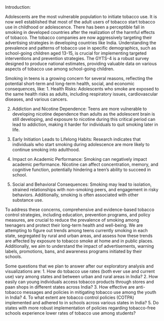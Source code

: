Introduction:

Adolescents are the most vulnerable population to initiate tobacco use. It is now well established that most of the adult users of tobacco start tobacco use in childhood or adolescence. There has been a perceptible fall in smoking in developed countries after the realization of the harmful effects of tobacco. The tobacco companies are now aggressively targeting their advertising strategies in developing countries like India. Understanding the prevalence and patterns of tobacco use in specific demographics, such as school-going children aged 13-15, is crucial for implementing targeted interventions and prevention strategies. The GYTS-4 is a robust survey designed to produce national estimates, providing valuable data on various aspects of tobacco use among school-going children.

Smoking in teens is a growing concern for several reasons, reflecting the potential short-term and long-term health, social, and economic consequences, like:
1. Health Risks: Adolescents who smoke are exposed to the same health risks as adults, including respiratory issues, cardiovascular diseases, and various cancers. 

2. Addiction and Nicotine Dependence: Teens are more vulnerable to developing nicotine dependence than adults as the adolescent brain is still developing, and exposure to nicotine during this critical period can lead to addiction, making it harder for individuals to quit smoking later in life.

3. Early Initiation Leads to Lifelong Habits: Research indicates that individuals who start smoking during adolescence are more likely to continue smoking into adulthood.

4. Impact on Academic Performance: Smoking can negatively impact academic performance. Nicotine can affect concentration, memory, and cognitive function, potentially hindering a teen's ability to succeed in school.

5. Social and Behavioral Consequences: Smoking may lead to isolation, strained relationships with non-smoking peers, and engagement in risky behaviors. Additionally, smoking is often associated with other substance use.

To address these concerns, comprehensive and evidence-based tobacco control strategies, including education, prevention programs, and policy measures, are crucial to reduce the prevalence of smoking among teenagers and protect their long-term health and well-being. 
We are attempting to figure out trends among teens currently smoking in each state, segregated by rural and urban areas, and assess how these trends are affected by exposure to tobacco smoke at home and in public places. Additionally, we aim to understand the impact of advertisements, warning labels, promotions, bans, and awareness programs initiated by their schools.

Some questions that we plan to answer after our exploratory analysis and visualizations are:
1. How do tobacco use rates (both ever use and current use) vary among states and between urban and rural areas in India?
2. How easily can young individuals access tobacco products through stores and paan shops in different states across India?
3. How effective are anti-tobacco messages and policies in mitigating tobacco use among the youth in India?
4. To what extent are tobacco control policies (COTPA) implemented and adhered to in schools across various states in India?
5. Do states with more robust implementation of policies regarding tobacco-free schools experience lower rates of tobacco use among students?
